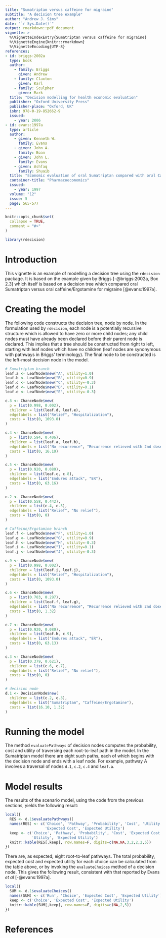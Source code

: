 ---
title: "Sumatriptan versus caffeine for migraine"
subtitle: "A decision tree example"
author: "Andrew J. Sims"
date: "`r Sys.Date()`"
output: rmarkdown::pdf_document
vignette: >
  %\VignetteIndexEntry{Sumatriptan versus caffeine for migraine}
  %\VignetteEngine{knitr::rmarkdown}
  %\VignetteEncoding{UTF-8}
references:
- id: briggs:2002a
  type: book
  author:
    - family: Briggs
      given: Andrew
    - family: Claxton
      given: Karl
    - family: Sculpher
      given: Mark
  title: "Decision modelling for health economic evaluation"
  publisher: "Oxford University Press"
  publisher-place: "Oxford, UK"
  isbn: 978-0-19-852662-9
  issued:
    - year: 2006
- id: evans:1997a
  type: article
  author:
    - given: Kenneth W.
      family: Evans
    - given: John A.
      family: Boan
    - given: John L.
      family: Evans
    - given: Ashfaq
      family: Shuaib
  title: "Economic evaluation of oral Sumatriptan compared with oral Caffeine/Ergotamine for migraine"
  container-title: "Pharmacoeconomics"
  issued:
    - year: 1997
  volume: "12"
  issue: 5
  page: 565-577
---
```{r, include = FALSE}
knitr::opts_chunk$set(
  collapse = TRUE,
  comment = "#>"
)
```

```{r setup, echo=F}
library(rdecision)
```

# Introduction
This vignette is an example of modelling a decision tree using the `rdecision`
package. It is based on the example given by Briggs [-@briggs:2002a, Box 2.3] 
which itself is based on a decision tree which compared oral Sumatriptan versus
oral caffeine/Ergotamine for migraine [@evans:1997a].

# Creating the model
The following code constructs the decision tree, node by node. In the
formulation used by `rdecision`, each node is a potentially recursive
structure which is allowed to have zero or more child nodes; any child
nodes must have already been declared before their parent node is declared.
This implies that a tree should be constructed from right to left, starting
with leaf nodes which have no children (leaf nodes are synonymous with
pathways in Briggs' terminology). The final node to be constructed 
is the left-most decision node in the model.

```{r echo=T}
# Sumatriptan branch
leaf.a <- LeafNode$new("A", utility=1.0)
leaf.b <- LeafNode$new("B", utility=0.9)
leaf.c <- LeafNode$new("C", utility=-0.3)
leaf.d <- LeafNode$new("D", utility=0.1)
leaf.e <- LeafNode$new("E", utility=-0.3)

c.8 <- ChanceNode$new(
  p = list(0.998, 0.002),
  children = list(leaf.d, leaf.e),
  edgelabels = list("Relief", "Hospitalization"),
  costs = list(0, 1093.0)
)

c.4 <- ChanceNode$new(
  p = list(0.594, 0.406),
  children = list(leaf.a, leaf.b),
  edgelabels = list("No recurrence", "Recurrence relieved with 2nd dose"),
  costs = list(0, 16.10)
)

c.5 <- ChanceNode$new(
  p = list(0.920, 0.080),
  children = list(leaf.c, c.8),
  edgelabels = list("Endures attack", "ER"),
  costs = list(0, 63.16)
)

c.2 <- ChanceNode$new(
  p = list(0.558, 0.442),
  children = list(c.4, c.5),
  edgelabels = list("Relief", "No relief"),
  costs = list(0, 0)
)

# Caffeine/Ergotamine branch
leaf.f <- LeafNode$new("F", utility=1.0)
leaf.g <- LeafNode$new("G", utility=0.9)
leaf.h <- LeafNode$new("H", utility=-0.3)
leaf.i <- LeafNode$new("I", utility=0.1)
leaf.j <- LeafNode$new("J", utility=-0.3)

c.9 <- ChanceNode$new(
  p = list(0.998, 0.002),
  children = list(leaf.i, leaf.j),
  edgelabels = list("Relief", "Hospitalization"),
  costs = list(0, 1093.0)
)

c.6 <- ChanceNode$new(
  p = list(0.703, 0.297),
  children = list(leaf.f, leaf.g),
  edgelabels = list("No recurrence", "Recurrence relieved with 2nd dose"),
  costs = list(0, 1.32)
)

c.7 <- ChanceNode$new(
  p = list(0.920, 0.080),
  children = list(leaf.h, c.9),
  edgelabels = list("Endures attack", "ER"),
  costs = list(0, 63.13)
)

c.3 <- ChanceNode$new(
  p = list(0.379, 0.621),
  children = list(c.6, c.7),
  edgelabels = list("Relief", "No relief"),
  costs = list(0, 0)
)

# decision node
d.1 <- DecisionNode$new(
  children = list(c.2, c.3),
  edgelabels = list("Sumatriptan", "Caffeine/Ergotamine"),
  costs = list(16.10, 1.32)
)
```

# Running the model
The method `evaluatePathways` of decision nodes computes
the probability, cost and utility of traversing each root-to-leaf path
in the model. In the Sumatriptan model there are eight such paths, each 
of which begins with the decision node and ends with a leaf node. For example,
pathway A involves a traversal of nodes `d.1`, `c.2`, `c.4` and
`leaf.a`. 

# Model results
The results of the scenario model, using the code from the previous sections,
yields the following result:
```{r echo=FALSE}
local({
  RES <- d.1$evaluatePathways()
  names(RES) <- c('Choice', 'Pathway', 'Probability', 'Cost', 'Utility',
                  'Expected Cost', 'Expected Utility')
  keep <- c('Choice', 'Pathway', 'Probability', 'Cost', 'Expected Cost',
            'Utility', 'Expected Utility')
  knitr::kable(RES[,keep], row.names=F, digits=c(NA,NA,3,2,2,2,5))
})
```

There are, as expected, eight root-to-leaf pathways. The total probability, expected
cost and expected utility for each choice can be calculated from the table above, or
by invoking the `evaluateChoices` method of a decision node. This 
gives the following result, consistent with that reported by
Evans *et al* [-@evans:1997a].

```{r echo=F}
local({
  SUM <- d.1$evaluateChoices()
  names(SUM) <- c('Run', 'Choice', 'Expected Cost', 'Expected Utility')
  keep <- c('Choice', 'Expected Cost', 'Expected Utility')
  knitr::kable(SUM[,keep], row.names=F, digits=c(NA,2,5))
})
```


# References
